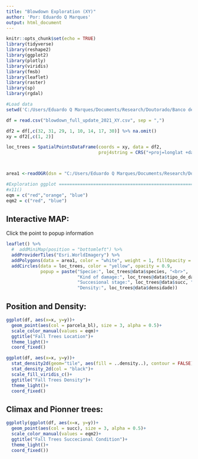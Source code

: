 ```yaml
---
title: "Blowdown Exploration (XY)"
author: 'Por: Eduardo Q Marques'
output: html_document
---
```


```r
knitr::opts_chunk$set(echo = TRUE)
library(tidyverse)
library(reshape2)
library(ggplot2)
library(plotly)
library(viridis)
library(fmsb)
library(leaflet)
library(raster)
library(sp)
library(rgdal)

#Load data
setwd('C:/Users/Eduardo Q Marques/Documents/Research/Doutorado/Banco de Dados Tanguro/Area1-plot/Campo vento')

df = read.csv("blowdown_full_update_2021_XY.csv", sep = ",")

df2 = df[,c(32, 31, 29, 1, 10, 14, 17, 30)] %>% na.omit()
xy = df2[,c(1, 2)]

loc_trees = SpatialPointsDataFrame(coords = xy, data = df2,
                                   proj4string = CRS("+proj=longlat +datum=WGS84 +ellps=WGS84 +towgs84=0,0,0"))



area1 <-readOGR(dsn = "C:/Users/Eduardo Q Marques/Documents/Research/Doutorado/Banco de Dados Tanguro/shapes",layer="Polygon_A_B_C")

#Exploration ggplot ===========================================================================
#x11()
eqm = c("red","orange", "blue")
eqm2 = c("red", "blue")
```

## Interactive MAP:
Click the point to popup information

```r
leaflet() %>% 
  #  addMiniMap(position = "bottomleft") %>%
  addProviderTiles("Esri.WorldImagery") %>% 
  addPolygons(data = area1, color = "white", weight = 1, fillOpacity = 0) %>% 
  addCircles(data = loc_trees, color = "yellow", opacity = 0.9,
             popup = paste("Specie:", loc_trees@data$species, "<br>",
                           "Kind of damage:", loc_trees@data$tipo_de_dano, "<br>",
                           "Succesional stage:", loc_trees@data$succ, "<br>",
                           "Density:", loc_trees@data$densidade))
```

## Position and Density:

```r
ggplot(df, aes(x=x, y=y))+
  geom_point(aes(col = parcela_bl), size = 3, alpha = 0.5)+
  scale_color_manual(values = eqm)+
  ggtitle("Fall Trees Location")+
  theme_light()+
  coord_fixed()

ggplot(df, aes(x=x, y=y))+
  stat_density2d(geom="tile", aes(fill = ..density..), contour = FALSE) + 
  stat_density_2d(col = "black")+
  scale_fill_viridis_c()+
  ggtitle("Fall Trees Density")+
  theme_light()+
  coord_fixed()
```

## Climax and Pionner trees:

```r
ggplotly(ggplot(df, aes(x=x, y=y))+
  geom_point(aes(col = succ), size = 3, alpha = 0.5)+
  scale_color_manual(values = eqm2)+
  ggtitle("Fall Trees Succecional Condition")+
  theme_light()+
  coord_fixed())
```


